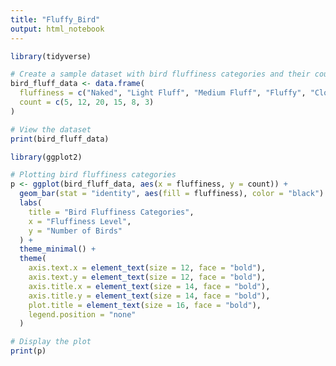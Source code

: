 ```yaml
---
title: "Fluffy_Bird"
output: html_notebook
---
```


```r
library(tidyverse)
```

```r
# Create a sample dataset with bird fluffiness categories and their counts
bird_fluff_data <- data.frame(
  fluffiness = c("Naked", "Light Fluff", "Medium Fluff", "Fluffy", "Cloud Fluffy", "Only FLUFF!!"),
  count = c(5, 12, 20, 15, 8, 3)
)

# View the dataset
print(bird_fluff_data)

```


```r
library(ggplot2)

# Plotting bird fluffiness categories
p <- ggplot(bird_fluff_data, aes(x = fluffiness, y = count)) +
  geom_bar(stat = "identity", aes(fill = fluffiness), color = "black") +
  labs(
    title = "Bird Fluffiness Categories",
    x = "Fluffiness Level",
    y = "Number of Birds"
  ) +
  theme_minimal() +
  theme(
    axis.text.x = element_text(size = 12, face = "bold"),
    axis.text.y = element_text(size = 12, face = "bold"),
    axis.title.x = element_text(size = 14, face = "bold"),
    axis.title.y = element_text(size = 14, face = "bold"),
    plot.title = element_text(size = 16, face = "bold"),
    legend.position = "none"
  )

# Display the plot
print(p)

```




